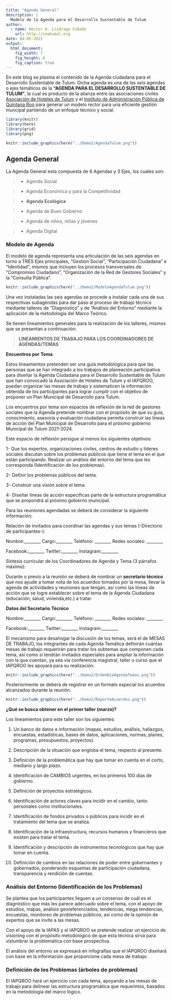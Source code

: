 ```yaml
---
title: "Agenda General"
description: |
  Modelo de la Agenda para el Desarrollo Sustentable de Tulum
author:
  - name: Héctor A. Lizáraga Cubedo
    url: http://ceakumal.org
date: 04-05-2021
output:
  html_document: 
    fig_width: 7
    fig_height: 6
    fig_caption: true
---
```




En este blog se plasma el contenido  de la Agenda ciudadana para el Desarrollo Sustentable de Tulum. Dicha agenda es una de las *seis* agendas o ejes temáticos de la **"AGENDA PARA EL DESARROLLO SUSTENTABLE DE TULUM"**, la cual es producto de la alianza entre las asociaciones civiles [Asociación de Hoteles de Tulum](www.ahtulum.com) y el [Instituto de Administración Pública de Quintana Roo](www.iapqroo.org.mx) para generar un modelo rector para una eficiente gestión muncipal partiendo de un enfoque técnico y social.




```r
library(knitr)
library(here)
library(grid)
library(png)

knitr::include_graphics(here("../Demo2/AgendaTulum.png"))

```


## Agenda General  



La Agenda General esta compuesta de 6 Agendas y 3 Ejes, los cuales son:

> - Agenda Social

> - Agenda Económica y para la Competitividad

> - **Agenda Ecológica**

> - Agenda de Buen Gobierno 

> - Agenda de niños, niñas y jóvenes

> - Agenda Digital



### Modelo de Agenda


El modelo de agenda representa una articulación de las seis agendas en torno a TRES Ejes principales, "Gestión Social", "Participación Ciudadana" e "Identidad", mismos que incluyen los procesos transversales de "Compromiso Ciudadano", "Organización de la Red de Gestores Sociales" y la "Consulta Pública".




```r


knitr::include_graphics(here("../Demo2/ModeloAgendaTulum.png"))

```


Una vez instaladas las seis agendas se procede a instalar cada una de sus respectivas  subagendas para dar paso al proceso de trabajo técnico mediante talleres de "Diagnóstico" y de "Análisis del Entorno" mediante la aplicación de la metodología del Marco Teórico.

Se tienen lineamientos generales para la realización de los talleres, mismos que se presentan a continuación:



> **LINEAMIENTOS DE TRABAJO PARA LOS COORDINADORES DE AGENDAS/TEMAS**


**Encuentros por Tema**


 Estos lineamientos pretenden ser una guía metodológica para que las personas que se han integrado a los trabajos de planeación participativa para diseñar la Agenda Ciudadana para el Desarrollo Sustentable de Tulum que han convocado la Asociación de Hoteles de Tulum y el IAPQROO, puedan organizar las mesas de trabajo y sistematicen la información obtenida de los participantes para lograr cumplir con el objetivo de proponer un Plan Municipal de Desarrollo para Tulum.


Los encuentros por tema son espacios de reflexión de la red de gestores sociales que la Agenda pretende nombrar con el propósito de que su guía, conocimiento, asesoría y evaluación ciudadana permita construir las líneas de acción del Plan Municipal de Desarrollo para el próximo gobierno Municipal de Tulum 2021-2024.

Este espacio de reflexión persigue al menos los siguientes objetivos:

1- Que los expertos, organizaciones civiles, centros de estudio y líderes sociales discutan sobre los problemas públicos que tiene el tema en el que están participando.
Realizar un análisis del entorno del tema que les corresponda (Identificación de los problemas).

2- Definir los problemas públicos del tema.

3- Construir una visión sobre el tema.

4- Diseñar líneas de acción especificas parte de la estructura programática que se propondrá al próximo gobierno municipal.



Para las reuniones agendadas se deberá de considerar la siguiente información:


Relación de invitados para coordinar las agendas y sus temas (-Directorio de participantes-):


Nombre:________ Cargo:________ Teléfono: ________ Redes sociales: ________

Facebook:________ Twitter:________ Instagram:________


Síntesis curricular de los Coordinadores de Agenda y Tema (3 párrafos máximo):


Durante o previo a la reunión se deberá de nombrar un **secretario técnico** que nos ayude a tomar nota de los acuerdos tomados por la mesa, llevar la agenda de actividades y reuniones que tengan, así como las líneas de acción que se logre establecer sobre el tema de la Agenda Ciudadana (educación, salud, vivienda,etc.) a tratar.



**Datos del Secretario Técnico**


Nombre:________ Cargo:________ Teléfono: ________ Redes sociales: ________

Facebook:________ Twitter:________ Instagram:________



El mecanismo para desahogar la discusión de los temas, será el de MESAS DE TRABAJO, los integrantes de cada Agenda Temática definirán cuántas mesas de trabajo requerirán para tratar los subtemas que componen cada tema, así como si tendrán invitados especiales para ampliar la información con la que cuentan, ya sea vía conferencia magistral, taller o curso que el IAPQROO les apoyará para su realización.




```r


knitr::include_graphics(here("../Demo2/OrdenDiaAgendaTemas.png"))

```



Posteriormente se deberá de registrar en un formato especial los acuerdos alcanzados durante la reunión.


```r


knitr::include_graphics(here("../Demo2/ReporteAcuerdos.png"))

```



**¿Qué se busca obtener en el primer taller (marzo)?**


Los lineamientos para este taller son los siguientes:



1. Un banco de datos e información (mapas, estudios, análisis, hallazgos, encuestas, estadísticas,  bases de datos, aplicaciones, normas, planes, programas, presupuestos, proyectos).

2. Descripción de la situación que engloba el tema, respecto al presente.

3. Definición de la problemática que hay que tomar en cuenta en el corto, mediano y largo plazo.

4. Identificación de CAMBIOS urgentes, en los primeros 100 días de gobierno.

5. Definición de proyectos estratégicos.

6. Identificación de actores claves para incidir en el cambio, tanto personales como institucionales.

7. Identificación de fondos privados o públicos para incidir en el tratamiento del tema que se analiza.

8. Identificación de la infraestructura, recursos humanos y financieros que existen para tratar el tema.

9. Identificación y descripción de instrumentos tecnológicos que hay que tomar en cuenta.

10. Definición de cambios en las relaciones de poder entre gobernantes y gobernados, ponderando esquemas de participación ciudadana, transparencia y rendición de cuentas.


### Análisis del Entorno (Identificación de los Problemas)


 Se plantea que los participantes lleguen a un consenso de cuál es el diagnóstico que más les parece adecuado sobre el tema, con el apoyo de estudios, mapas, análisis georeferenciados, tendencias, mega tendencias, encuestas, monitoreo de problemas públicos, así como de la opinión de expertos que se invite a las mesas.
 
 
Con el apoyo de la IAPAS y el IAPQROO se pretende realizar un ejercicio de visioning con el propósito metodológico de que esta técnica sirva para vislumbrar la problemática con base prospectiva.


El análisis del entorno se expresará en infografías que el IAPQROO diseñará con base en la información que proporcione cada mesa de trabajo.



### Definición de los Problemas (árboles de problemas)


El IAPQROO hará un ejercicio con cada tema, apoyando a las mesas de trabajo para delinear las estructura programática que requerimos, basados en la metodología del marco lógico.




